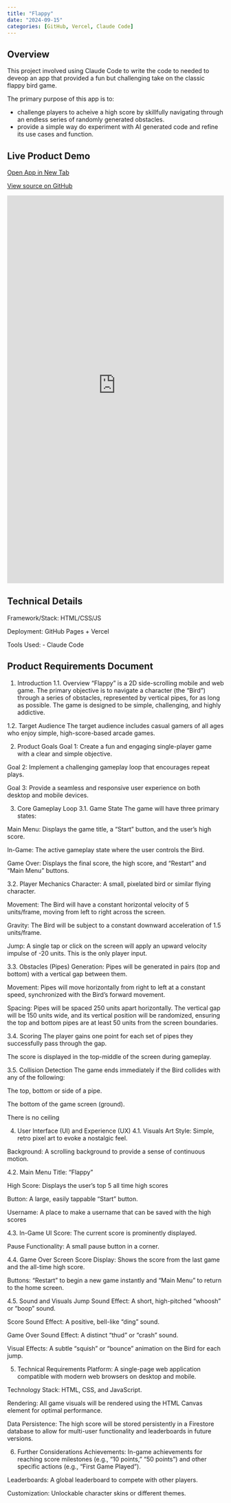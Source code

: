 ```yaml
---
title: "Flappy"
date: "2024-09-15"
categories: [GitHub, Vercel, Claude Code]
---
```


## Overview

This project involved using Claude Code to write the code to needed to deveop an app that provided a fun but challenging take on the classic flappy bird game.

The primary purpose of this app is to:

- challenge players to acheive a high score by skillfully navigating through an endless series of randomly generated obstacles.
- provide a simple way do experiment with AI generated code and refine its use cases and function. 

## Live Product Demo

<div class="d-flex justify-content-center gap-3 my-4">
  <!-- Open App button -->
  <a class="btn btn-primary d-inline-flex align-items-center"
     href="https://flappy-amber-sigma.vercel.app/"
     target="_blank" rel="noopener"
     aria-label="Open live app">
    <i class="fa-solid fa-window-restore me-2" aria-hidden="true"></i>
    Open App in New Tab
  </a>

  <!-- GitHub Source button -->
  <a class="btn btn-outline-dark d-inline-flex align-items-center"
     href="https://github.com/KDahl007/first-shared-app"
     target="_blank" rel="noopener"
     aria-label="Open GitHub source">
    <i class="fa-brands fa-github me-2" aria-hidden="true"></i>
    View source on GitHub
  </a>
</div>

<iframe src="https://flappy-amber-sigma.vercel.app/"
        style="width:100%; height:900px; border:none;"
        allowfullscreen>
</iframe>

## Technical Details

Framework/Stack: HTML/CSS/JS

Deployment: GitHub Pages + Vercel

Tools Used:
-   Claude Code

## Product Requirements Document

1. Introduction
1.1. Overview
"Flappy" is a 2D side-scrolling mobile and web game. The primary objective is to navigate a character (the "Bird") through a series of obstacles, represented by vertical pipes, for as long as possible. The game is designed to be simple, challenging, and highly addictive.

1.2. Target Audience
The target audience includes casual gamers of all ages who enjoy simple, high-score-based arcade games.

2. Product Goals
Goal 1: Create a fun and engaging single-player game with a clear and simple objective.

Goal 2: Implement a challenging gameplay loop that encourages repeat plays.

Goal 3: Provide a seamless and responsive user experience on both desktop and mobile devices.

3. Core Gameplay Loop
3.1. Game State
The game will have three primary states:

Main Menu: Displays the game title, a "Start" button, and the user's high score.

In-Game: The active gameplay state where the user controls the Bird.

Game Over: Displays the final score, the high score, and "Restart" and "Main Menu" buttons.

3.2. Player Mechanics
Character: A small, pixelated bird or similar flying character.

Movement: The Bird will have a constant horizontal velocity of 5 units/frame, moving from left to right across the screen.

Gravity: The Bird will be subject to a constant downward acceleration of 1.5 units/frame.

Jump: A single tap or click on the screen will apply an upward velocity impulse of -20 units. This is the only player input.

3.3. Obstacles (Pipes)
Generation: Pipes will be generated in pairs (top and bottom) with a vertical gap between them.

Movement: Pipes will move horizontally from right to left at a constant speed, synchronized with the Bird's forward movement.

Spacing: Pipes will be spaced 250 units apart horizontally. The vertical gap will be 150 units wide, and its vertical position will be randomized, ensuring the top and bottom pipes are at least 50 units from the screen boundaries.

3.4. Scoring
The player gains one point for each set of pipes they successfully pass through the gap.

The score is displayed in the top-middle of the screen during gameplay.

3.5. Collision Detection
The game ends immediately if the Bird collides with any of the following:

The top, bottom or side of a pipe.

The bottom of the game screen (ground).

There is no ceiling

4. User Interface (UI) and Experience (UX)
4.1. Visuals
Art Style: Simple, retro pixel art to evoke a nostalgic feel.

Background: A scrolling background to provide a sense of continuous motion.

4.2. Main Menu
Title: "Flappy"

High Score: Displays the user's top 5 all time high scores

Button: A large, easily tappable "Start" button.

Username: A place to make a username that can be saved with the high scores

4.3. In-Game UI
Score: The current score is prominently displayed.

Pause Functionality: A small pause button in a corner.

4.4. Game Over Screen
Score Display: Shows the score from the last game and the all-time high score.

Buttons: "Restart" to begin a new game instantly and "Main Menu" to return to the home screen.

4.5. Sound and Visuals
Jump Sound Effect: A short, high-pitched "whoosh" or "boop" sound.

Score Sound Effect: A positive, bell-like "ding" sound.

Game Over Sound Effect: A distinct "thud" or "crash" sound.

Visual Effects: A subtle "squish" or "bounce" animation on the Bird for each jump.

5. Technical Requirements
Platform: A single-page web application compatible with modern web browsers on desktop and mobile.

Technology Stack: HTML, CSS, and JavaScript.

Rendering: All game visuals will be rendered using the HTML Canvas element for optimal performance.

Data Persistence: The high score will be stored persistently in a Firestore database to allow for multi-user functionality and leaderboards in future versions.

6. Further Considerations
Achievements: In-game achievements for reaching score milestones (e.g., "10 points," "50 points") and other specific actions (e.g., "First Game Played").

Leaderboards: A global leaderboard to compete with other players.

Customization: Unlockable character skins or different themes.